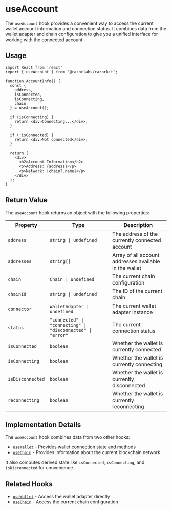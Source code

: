 # useAccount

The `useAccount` hook provides a convenient way to access the current wallet account information 
and connection status. It combines data from the wallet adapter and chain configuration to give 
you a unified interface for working with the connected account.

## Usage

```tsx twoslash
import React from 'react'
import { useAccount } from '@razorlabs/razorkit';

function AccountInfo() {
  const { 
    address, 
    isConnected, 
    isConnecting, 
    chain 
  } = useAccount();
  
  if (isConnecting) {
    return <div>Connecting...</div>;
  }
  
  if (!isConnected) {
    return <div>Not connected</div>;
  }
  
  return (
    <div>
      <h2>Account Information</h2>
      <p>Address: {address}</p>
      <p>Network: {chain?.name}</p>
    </div>
  );
}
```

## Return Value

The `useAccount` hook returns an object with the following properties:

| Property | Type | Description |
| --- | --- | --- |
| `address` | `string \| undefined` | The address of the currently connected account |
| `addresses` | `string[]` | Array of all account addresses available in the wallet |
| `chain` | `Chain \| undefined` | The current chain configuration |
| `chainId` | `string \| undefined` | The ID of the current chain |
| `connector` | `WalletAdapter \| undefined` | The current wallet adapter instance |
| `status` | `"connected" \| "connecting" \| "disconnected" \| "error"` | The current connection status |
| `isConnected` | `boolean` | Whether the wallet is currently connected |
| `isConnecting` | `boolean` | Whether the wallet is currently connecting |
| `isDisconnected` | `boolean` | Whether the wallet is currently disconnected |
| `reconnecting` | `boolean` | Whether the wallet is currently reconnecting |

## Implementation Details

The `useAccount` hook combines data from two other hooks:
- [`useWallet`](/docs/hooks/use-wallet) - Provides wallet connection state and methods
- [`useChain`](/docs/hooks/use-chain) - Provides information about the current blockchain network

It also computes derived state like `isConnected`, `isConnecting`, and `isDisconnected` for convenience.

## Related Hooks

- [`useWallet`](/docs/hooks/use-wallet) - Access the wallet adapter directly
- [`useChain`](/docs/hooks/use-chain) - Access the current chain configuration

